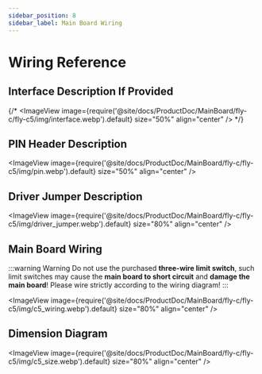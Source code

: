 ```yaml
---
sidebar_position: 8
sidebar_label: Main Board Wiring
---
```


# Wiring Reference

## Interface Description If Provided
{/* <ImageView 
    image={require('@site/docs/ProductDoc/MainBoard/fly-c/fly-c5/img/interface.webp').default} 
    size="50%" 
    align="center" 
/> */}

## PIN Header Description

<ImageView 
    image={require('@site/docs/ProductDoc/MainBoard/fly-c/fly-c5/img/pin.webp').default} 
    size="50%" 
    align="center" 
/>

## Driver Jumper Description

<ImageView 
    image={require('@site/docs/ProductDoc/MainBoard/fly-c/fly-c5/img/driver_jumper.webp').default} 
    size="80%" 
    align="center" 
/>

## Main Board Wiring

:::warning Warning
Do not use the purchased **three-wire limit switch**, such limit switches may cause the **main board to short circuit** and **damage the main board**! Please wire strictly according to the wiring diagram!
:::

<ImageView 
    image={require('@site/docs/ProductDoc/MainBoard/fly-c/fly-c5/img/c5_wiring.webp').default} 
    size="80%" 
    align="center" 
/>

## Dimension Diagram

<ImageView 
    image={require('@site/docs/ProductDoc/MainBoard/fly-c/fly-c5/img/c5_size.webp').default} 
    size="80%" 
    align="center" 
/>
